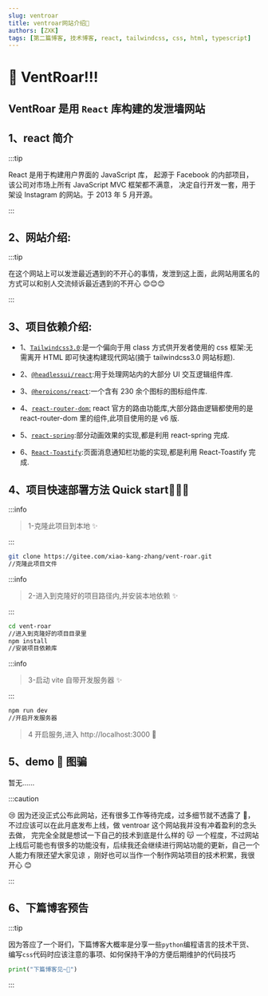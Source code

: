 ```yaml
---
slug: ventroar
title: ventroar网站介绍🍭
authors: [ZXK]
tags: [第二篇博客, 技术博客, react, tailwindcss, css, html, typescript]
---
```


<!-- truncate -->

# 🥳 VentRoar!!!

## VentRoar 是用 **`React`** 库构建的发泄墙网站

## 1、react 简介

:::tip

React 是用于构建用户界面的 JavaScript 库，
起源于 Facebook 的内部项目，该公司对市场上所有 JavaScript MVC 框架都不满意，
决定自行开发一套，用于架设 Instagram 的网站。于 2013 年 5 月开源。

:::

## 2、网站介绍:

:::tip

在这个网站上可以发泄最近遇到的不开心的事情，发泄到这上面，此网站用匿名的方式可以和别人交流倾诉最近遇到的不开心 😊😊😊

:::

## 3、项目依赖介绍:

- 1、<a href="https://tailwindcss.com/">`Tailwindcss3.0`</a>:是一个偏向于用 class 方式供开发者使用的 css 框架:无需离开 HTML 即可快速构建现代网站(摘于 tailwindcss3.0 网站标题).

- 2、<a href="https://headlessui.dev/">`@headlessui/react`</a>:用于处理网站内的大部分 UI 交互逻辑组件库.

- 3、<a href="https://heroicons.com/">`@heroicons/react`</a>:一个含有 230 余个图标的图标组件库.

- 4、<a href="https://github.com/remix-run/react-router">`react-router-dom`:</a> react 官方的路由功能库,大部分路由逻辑都使用的是 react-router-dom 里的组件,此项目使用的是 v6 版.

- 5、<a href="https://react-spring.io/">`react-spring`</a>:部分动画效果的实现,都是利用 react-spring 完成.

- 6、<a href="https://github.com/fkhadra/react-toastify">`React-Toastify`</a>:页面消息通知栏功能的实现,都是利用 React-Toastify 完成.

## 4、项目快速部署方法 Quick start🚀🚀🚀

:::info

> 1-克隆此项目到本地 ✨

:::

```bash
git clone https://gitee.com/xiao-kang-zhang/vent-roar.git
//克隆此项目文件
```

:::info

> 2-进入到克隆好的项目路径内,并安装本地依赖 ✨

:::

```bash
cd vent-roar
//进入到克隆好的项目目录里
npm install
//安装项目依赖库
```

:::info

> 3-启动 vite 自带开发服务器 ✨

:::

```bash
npm run dev
//开启开发服务器
```

> 4 开启服务,进入 http://localhost:3000 🎉

## 5、demo 👻 图骗

暂无......

:::caution

😢 因为还没正式公布此网站，还有很多工作等待完成，过多细节就不透露了 🤪，不过应该可以在此月底发布上线，做 ventroar 这个网站我并没有冲着盈利的念头去做，
完完全全就是想试一下自己的技术到底是什么样的 😽 一个程度，不过网站上线后可能也有很多的功能没有，后续我还会继续进行网站功能的更新，自己一个人能力有限还望大家见谅
，刚好也可以当作一个制作网站项目的技术积累，我很开心 😊

:::

<!--
![](t1.png)

![](t2.png)

![](t3.png) -->

## 6、下篇博客预告

:::tip

因为答应了一个哥们，下篇博客大概率是分享一些`python`编程语言的技术干货、编写`css`代码时应该注意的事项、如何保持干净的方便后期维护的代码技巧

```python
print("下篇博客见~👋")
```

:::
